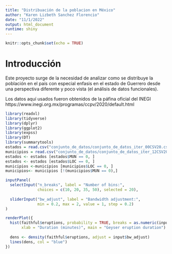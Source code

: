 ```yaml
---
title: "Distribuación de la poblacion en México"
author: "Karen Lizbeth Sanchez Florencio"
date: "11/1/2022"
output: html_document
runtime: shiny
---
```


```r
knitr::opts_chunk$set(echo = TRUE)
```

# Introducción 

Este proyecto surge de la necesidad de analizar como se distribuye la población en el país con especial enfasis en el estado de Guerrero desde una perspectiva diferente y poco vista (el análisis de datos funcionales).

Los datos aquí usados fueron obtenidos de la páfina oficial del INEGI https://www.inegi.org.mx/programas/ccpv/2020/default.html 

```r
library(readxl)
library(tidyverse)
library(dplyr)
library(ggplot2)
library(expss)
library(DT)
library(summarytools)
estados = read.csv("conjunto_de_datos/conjunto_de_datos_iter_00CSV20.csv")
municipios = read.csv("conjunto_de_datos/conjunto_de_datos_iter_12CSV20.csv")
estados <- estados [estados$MUN == 0, ]
estados <- estados [estados$LOC == 0, ]
municipios <-municipios [municipios$LOC == 0, ]
municipios<- municipios [!(municipios$MUN == 0),]

inputPanel(
  selectInput("n_breaks", label = "Number of bins:",
              choices = c(10, 20, 35, 50), selected = 20),
  
  sliderInput("bw_adjust", label = "Bandwidth adjustment:",
              min = 0.2, max = 2, value = 1, step = 0.2)
)

renderPlot({
  hist(faithful$eruptions, probability = TRUE, breaks = as.numeric(input$n_breaks),
       xlab = "Duration (minutes)", main = "Geyser eruption duration")
  
  dens <- density(faithful$eruptions, adjust = input$bw_adjust)
  lines(dens, col = "blue")
})
```





